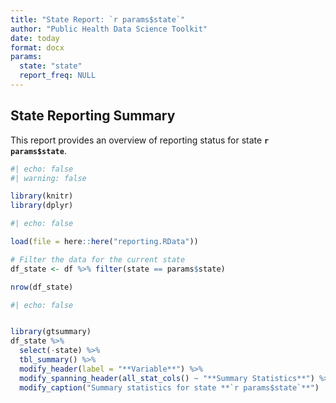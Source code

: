 ```yaml
---
title: "State Report: `r params$state`"
author: "Public Health Data Science Toolkit"
date: today
format: docx
params:
  state: "state"
  report_freq: NULL
---
```


## State Reporting Summary

This report provides an overview of reporting status for state **`r params$state`**.

```r
#| echo: false
#| warning: false

library(knitr)
library(dplyr)

```


```r
#| echo: false

load(file = here::here("reporting.RData"))

# Filter the data for the current state
df_state <- df %>% filter(state == params$state)

nrow(df_state)
```
```r
#| echo: false


library(gtsummary)
df_state %>% 
  select(-state) %>% 
  tbl_summary() %>% 
  modify_header(label = "**Variable**") %>% 
  modify_spanning_header(all_stat_cols() ~ "**Summary Statistics**") %>% 
  modify_caption("Summary statistics for state **`r params$state`**")
```

